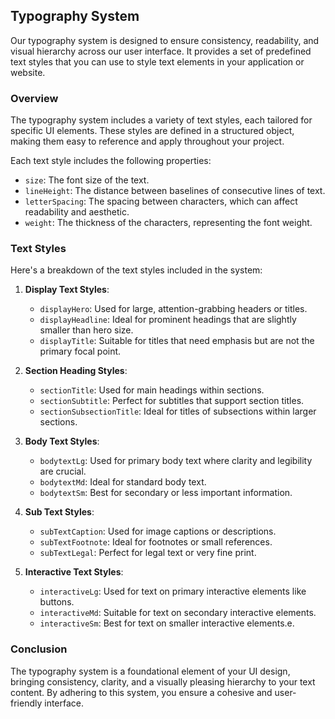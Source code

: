 ## Typography System

Our typography system is designed to ensure consistency, readability, and visual hierarchy across our user interface. It provides a set of predefined text styles that you can use to style text elements in your application or website.

### Overview

The typography system includes a variety of text styles, each tailored for specific UI elements. These styles are defined in a structured object, making them easy to reference and apply throughout your project.

Each text style includes the following properties:

- `size`: The font size of the text.
- `lineHeight`: The distance between baselines of consecutive lines of text.
- `letterSpacing`: The spacing between characters, which can affect readability and aesthetic.
- `weight`: The thickness of the characters, representing the font weight.

### Text Styles

Here's a breakdown of the text styles included in the system:

1. **Display Text Styles**:

   - `displayHero`: Used for large, attention-grabbing headers or titles.
   - `displayHeadline`: Ideal for prominent headings that are slightly smaller than hero size.
   - `displayTitle`: Suitable for titles that need emphasis but are not the primary focal point.

2. **Section Heading Styles**:

   - `sectionTitle`: Used for main headings within sections.
   - `sectionSubtitle`: Perfect for subtitles that support section titles.
   - `sectionSubsectionTitle`: Ideal for titles of subsections within larger sections.

3. **Body Text Styles**:

   - `bodytextLg`: Used for primary body text where clarity and legibility are crucial.
   - `bodytextMd`: Ideal for standard body text.
   - `bodytextSm`: Best for secondary or less important information.

4. **Sub Text Styles**:

   - `subTextCaption`: Used for image captions or descriptions.
   - `subTextFootnote`: Ideal for footnotes or small references.
   - `subTextLegal`: Perfect for legal text or very fine print.

5. **Interactive Text Styles**:
   - `interactiveLg`: Used for text on primary interactive elements like buttons.
   - `interactiveMd`: Suitable for text on secondary interactive elements.
   - `interactiveSm`: Best for text on smaller interactive elements.e.

### Conclusion

The typography system is a foundational element of your UI design, bringing consistency, clarity, and a visually pleasing hierarchy to your text content. By adhering to this system, you ensure a cohesive and user-friendly interface.

